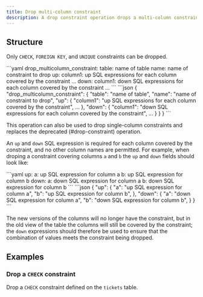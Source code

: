 ```yaml
---
title: Drop multi-column constraint
description: A drop constraint operation drops a multi-column constraint from an existing table.
---
```


## Structure

Only `CHECK`, `FOREIGN KEY`, and `UNIQUE` constraints can be dropped.

<YamlJsonTabs>
```yaml
drop_multicolumn_constraint:
  table: name of table
  name: name of constraint to drop
  up:
    column1: up SQL expressions for each column covered by the constraint
    ...
  down:
    column1: down SQL expressions for each column covered by the constraint
    ...
```
```json
{
  "drop_multicolumn_constraint": {
    "table": "name of table",
    "name": "name of constraint to drop",
    "up": {
      "column1": "up SQL expressions for each column covered by the constraint",
      ...
    },
    "down": {
      "column1": "down SQL expressions for each column covered by the constraint",
      ...
    }
  }
}
```
</YamlJsonTabs>

This operation can also be used to drop single-column constraints and replaces the deprecated (#drop-constraint) operation.

An `up` and `down` SQL expression is required for each column covered by the constraint, and no other column names are permitted. For example, when droping a constraint covering columns `a` and `b` the `up` and `down` fields should look like:

<YamlJsonTabs>
```yaml
up:
  a: up SQL expression for column a
  b: up SQL expression for column b
down:
  a: down SQL expression for column a
  b: down SQL expression for column b
```
```json
{
  "up": {
    "a": "up SQL expression for column a",
    "b": "up SQL expression for column b",
  },
  "down": {
    "a": "down SQL expression for column a",
    "b": "down SQL expression for column b",
  }
}
```
</YamlJsonTabs>

The new versions of the columns will no longer have the constraint, but in the old view of the table the columns will still be covered by the constraint; the `down` expressions should therefore be used to ensure that the combination of values meets the constraint being dropped.

## Examples

### Drop a `CHECK` constraint

Drop a `CHECK` constraint defined on the `tickets` table.

<ExampleSnippet example="48_drop_tickets_check.yaml" languange="yaml" />
